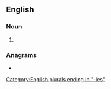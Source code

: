 {{also|idolâtries}}
==English==

===Noun===
{{head|en|noun plural form}}

# {{plural of|idolatry|lang=en}}

===Anagrams===
* {{anagrams|en|editorials|idolatrise|radiolites}}

[[Category:English plurals ending in "-ies"]]